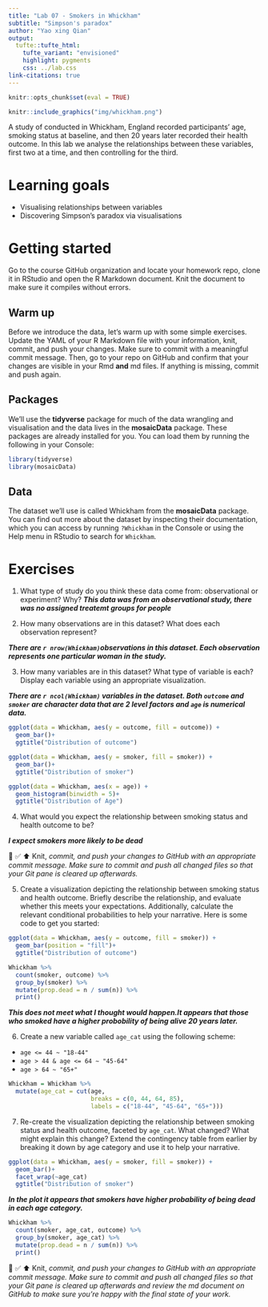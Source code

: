 ```yaml
---
title: "Lab 07 - Smokers in Whickham"
subtitle: "Simpson's paradox"
author: "Yao xing Qian"
output: 
  tufte::tufte_html:
    tufte_variant: "envisioned"
    highlight: pygments
    css: ../lab.css
link-citations: true
---
```


```r
knitr::opts_chunk$set(eval = TRUE)
```

```r
knitr::include_graphics("img/whickham.png")
```

A study of conducted in Whickham, England recorded participants' age, smoking status at baseline, and then 20 years later recorded their health outcome.
In this lab we analyse the relationships between these variables, first two at a time, and then controlling for the third.

# Learning goals

-   Visualising relationships between variables
-   Discovering Simpson's paradox via visualisations

# Getting started

Go to the course GitHub organization and locate your homework repo, clone it in RStudio and open the R Markdown document.
Knit the document to make sure it compiles without errors.

## Warm up

Before we introduce the data, let's warm up with some simple exercises.
Update the YAML of your R Markdown file with your information, knit, commit, and push your changes.
Make sure to commit with a meaningful commit message.
Then, go to your repo on GitHub and confirm that your changes are visible in your Rmd **and** md files.
If anything is missing, commit and push again.

## Packages

We'll use the **tidyverse** package for much of the data wrangling and visualisation and the data lives in the **mosaicData** package.
These packages are already installed for you.
You can load them by running the following in your Console:

```r
library(tidyverse) 
library(mosaicData) 
```

## Data

The dataset we'll use is called Whickham from the **mosaicData** package.
You can find out more about the dataset by inspecting their documentation, which you can access by running `?Whickham` in the Console or using the Help menu in RStudio to search for `Whickham`.

# Exercises

1.  What type of study do you think these data come from: observational or experiment?
    Why?
***This data was from an observational study, there was no assigned treatemt groups for people***

2.  How many observations are in this dataset?
    What does each observation represent?
    
 ***There are `r nrow(Whickham)`observations in this dataset. Each observation represents one particular woman in the study.***

3.  How many variables are in this dataset?
    What type of variable is each?
    Display each variable using an appropriate visualization.

***There are `r ncol(Whickham)` variables in the dataset. Both `outcome` and `smoker` are character data that are 2 level factors and `age` is numerical data.***
    
```r
ggplot(data = Whickham, aes(y = outcome, fill = outcome)) +
  geom_bar()+
  ggtitle("Distribution of outcome")
```
```r
ggplot(data = Whickham, aes(y = smoker, fill = smoker)) +
  geom_bar()+
  ggtitle("Distribution of smoker")
```
```r
ggplot(data = Whickham, aes(x = age)) +
  geom_histogram(binwidth = 5)+
  ggtitle("Distribution of Age")
```
4.  What would you expect the relationship between smoking status and health outcome to be?

***I expect smokers more likely to be dead***

🧶 ✅ ⬆️ Knit, *commit, and push your changes to GitHub with an appropriate commit message. Make sure to commit and push all changed files so that your Git pane is cleared up afterwards.*

5.  Create a visualization depicting the relationship between smoking status and health outcome. Briefly describe the relationship, and evaluate whether this meets your expectations. Additionally, calculate the relevant conditional probabilities to help your narrative. Here is some code to get you started:

```r
ggplot(data = Whickham, aes(y = outcome, fill = smoker)) +
  geom_bar(position = "fill")+
  ggtitle("Distribution of outcome")
```

```r
Whickham %>%
  count(smoker, outcome) %>%
  group_by(smoker) %>%
  mutate(prop.dead = n / sum(n)) %>%
  print()  
```
***This does not meet what I thought would happen.It appears that those who smoked have a higher probobility of being alive 20 years later.***

6.  Create a new variable called `age_cat` using the following scheme:

-   `age <= 44 ~ "18-44"`
-   `age > 44 & age <= 64 ~ "45-64"`
-   `age > 64 ~ "65+"`
```r

Whickham = Whickham %>%
  mutate(age_cat = cut(age,
                       breaks = c(0, 44, 64, 85), 
                       labels = c("18-44", "45-64", "65+")))  


```
7.  Re-create the visualization depicting the relationship between smoking status and health outcome, faceted by `age_cat`. What changed? What might explain this change? Extend the contingency table from earlier by breaking it down by age category and use it to help your narrative.

```r
ggplot(data = Whickham, aes(y = smoker, fill = smoker)) +
  geom_bar()+
  facet_wrap(~age_cat)
  ggtitle("Distribution of smoker")
```
***In the plot it appears that smokers have higher probability of being dead in each age category.***
```r
Whickham %>%
  count(smoker, age_cat, outcome) %>%
  group_by(smoker, age_cat) %>%
  mutate(prop.dead = n / sum(n)) %>%
  print()  
```

🧶 ✅ ⬆️ Knit, *commit, and push your changes to GitHub with an appropriate commit message. Make sure to commit and push all changed files so that your Git pane is cleared up afterwards and review the md document on GitHub to make sure you're happy with the final state of your work.*
